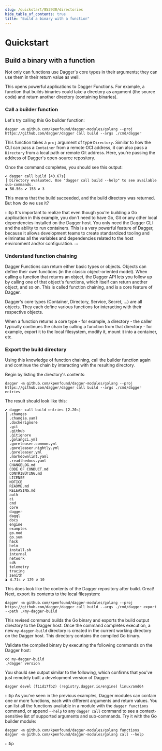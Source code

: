```yaml
---
slug: /quickstart/853930/directories
hide_table_of_contents: true
title: "Build a binary with a function"
---
```


# Quickstart

<PartialExperimentalDocs />

## Build a binary with a function

Not only can functions use Dagger's core types in their arguments; they can use them in their return value as well.

This opens powerful applications to Dagger Functions. For example, a function that builds binaries could take a directory as argument (the source code) and return another directory (containing binaries).

### Call a builder function

Let's try calling this Go builder function:

```shell
dagger -m github.com/kpenfound/dagger-modules/golang --proj https://github.com/dagger/dagger call build --args ./cmd/dagger
```

This function takes a `proj` argument of type `Directory`. Similar to how the CLI can pass a `Container` from a remote OCI address, it can also pass a `Directory` from a local path or remote Git address. Here, you're passing the address of Dagger's open-source repository.

Once the command completes, you should see this output:

```shell
✔ dagger call build [43.67s]
┃ Directory evaluated. Use "dagger call build --help" to see available sub-commands.
⧗ 50.56s ✔ 158 ∅ 3
```

This means that the build succeeded, and the build directory was returned. But how do we use it?

:::tip
It's important to realize that even though you're building a Go application in this example, you don't need to have Go, Git or any other local dependencies installed on the Dagger host. You only need the Dagger CLI and the ability to run containers. This is a very powerful feature of Dagger, because it allows development teams to create standardized tooling and eliminates all the variables and dependencies related to the host environment and/or configuration.
:::

### Understand function chaining

Dagger Functions can return either basic types or objects. Objects can define their own functions (in the classic object-oriented model). When calling a function that returns an object, the Dagger API lets you follow up by calling one of that object's functions, which itself can return another object, and so on. This is called function chaining, and is a core feature of Dagger.

Dagger's core types (Container, Directory, Service, Secret, ...) are all objects. They each define various functions for interacting with their respective objects.

When a function returns a core type - for example, a directory - the caller typically continues the chain by calling a function from that directory - for example, export it to the local filesystem, modify it, mount it into a container, etc.

### Export the build directory

Using this knowledge of function chaining, call the builder function again and continue the chain by interacting with the resulting directory.

Begin by listing the directory's contents:

```shell
dagger -m github.com/kpenfound/dagger-modules/golang --proj https://github.com/dagger/dagger call build --args ./cmd/dagger entries
```

The result should look like this:

```shell
✔ dagger call build entries [2.20s]
┃ .changes
┃ .changie.yaml
┃ .dockerignore
┃ .git
┃ .github
┃ .gitignore
┃ .golangci.yml
┃ .goreleaser.common.yml
┃ .goreleaser.nightly.yml
┃ .goreleaser.yml
┃ .markdownlint.yaml
┃ .readthedocs.yaml
┃ CHANGELOG.md
┃ CODE_OF_CONDUCT.md
┃ CONTRIBUTING.md
┃ LICENSE
┃ NOTICE
┃ README.md
┃ RELEASING.md
┃ auth
┃ ci
┃ cmd
┃ core
┃ dagger
┃ dagql
┃ docs
┃ engine
┃ examples
┃ go.mod
┃ go.sum
┃ hack
┃ helm
┃ install.sh
┃ internal
┃ network
┃ sdk
┃ telemetry
┃ tracing
┃ zenith
⧗ 4.71s ✔ 129 ∅ 10
```

This does look like the contents of the Dagger repository after build. Great! Next, export its contents to the local filesystem:

```shell
dagger -m github.com/kpenfound/dagger-modules/golang --proj https://github.com/dagger/dagger call build --args ./cmd/dagger export --path ./my-dagger-build
```

This revised command builds the Go binary and exports the build output directory to the Dagger host. Once the command completes execution, a new `my-dagger-build` directory is created in the current working directory on the Dagger host. This directory contains the compiled Go binary.

Validate the compiled binary by executing the following commands on the Dagger host:

```shell
cd my-dagger-build
./dagger version
```

You should see output similar to the following, which confirms that you've just remotely built a development version of Dagger:

```shell
dagger devel (f11d17fb2) (registry.dagger.io/engine) linux/amd64
```

:::tip
As you've seen in the previous examples, Dagger modules can contain one or more functions, each with different arguments and return values. You can list all the functions available in a module with the `dagger functions` command, or append `--help` to any `dagger call` command to see a context-sensitive list of supported arguments and sub-commands. Try it with the Go builder module:

```shell
dagger -m github.com/kpenfound/dagger-modules/golang functions
dagger -m github.com/kpenfound/dagger-modules/golang call --help
```
:::tip
